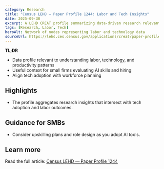 ```yaml
---
category: Research
title: "Census LEHD — Paper Profile 1244: Labor and Tech Insights"
date: 2025-09-30
excerpt: A LEHD CREAT profile summarizing data-driven research relevant to labor dynamics and technology adoption.
tags: [Research, Labor, Tech]
heroAlt: Network of nodes representing labor and technology data
sourceUrl: https://lehd.ces.census.gov/applications/creat/paper-profile/1244
---
```


**TL;DR**

- Data profile relevant to understanding labor, technology, and productivity patterns
- Useful context for small firms evaluating AI skills and hiring
- Align tech adoption with workforce planning

## Highlights

- The profile aggregates research insights that intersect with tech adoption and labor outcomes.

## Guidance for SMBs

- Consider upskilling plans and role design as you adopt AI tools.

## Learn more

Read the full article: <a href="https://lehd.ces.census.gov/applications/creat/paper-profile/1244" target="_blank" rel="noopener noreferrer">Census LEHD — Paper Profile 1244</a>
